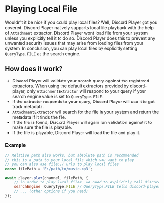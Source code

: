 # Playing Local File

Wouldn't it be nice if you could play local files? Well, Discord Player got you covered. Discord Player natively supports local file playback with the help of `Attachment` extractor. Discord Player wont load file from your system unless you explicitly tell it to do so. Discord Player does this to prevent any unwanted security issues that may arise from loading files from your system. In conclusion, you can play local files by explicitly setting `QueryType.FILE` as the search engine.

## How does it work?

-   Discord Player will validate your search query against the registered extractors. When using the default extractors provided by discord-player, only `AttachmentExtractor` will respond to your query if your search engine value is set to `QueryType.FILE`.
-   If the extractor responds to your query, Discord Player will use it to get track metadata.
-   `AttachmentExtractor` will search for the file in your system and return the metadata if it finds the file.
-   If the file is found, Discord Player will again run validation against it to make sure the file is playable.
-   If the file is playable, Discord Player will load the file and play it.

### Example

```js
// Relative path also works, but absolute path is recommended
// this is a path to your local file which you want to play
// you can also use file:// urls to play local files
const filePath = 'E:/path/to/music.mp3';

await player.play(channel, filePath, {
    // in order to play local files, we need to explicitly tell discord-player to search that path in our file system
    searchEngine: QueryType.FILE // QueryType.FILE tells discord-player to play from our file system,
    // ... (other options if you need)
});
```
